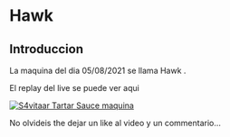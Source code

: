 # Hawk {-}

## Introduccion {-}

La maquina del dia 05/08/2021 se llama Hawk
.

El replay del live se puede ver aqui

[![S4vitaar Tartar Sauce maquina](https://img.youtube.com/vi/lL1_9JiUy-k/0.jpg)](https://www.youtube.com/watch?v=lL1_9JiUy-k)

No olvideis the dejar un like al video y un commentario...
